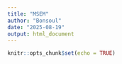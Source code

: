 ```yaml
---
title: "MSEM"
author: "Bonsoul"
date: "2025-08-19"
output: html_document
---
```


```r
knitr::opts_chunk$set(echo = TRUE)
```

```r

```

